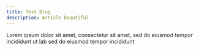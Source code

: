 ```yaml
---
title: Test Blog
description: Article beautiful
---
```


Lorem ipsum dolor sit amet, consectetur sit amet, sed do eiusmod tempor incididunt ut lab sed do eiusmod tempor incididunt